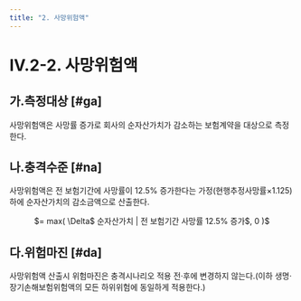 ```yaml
---
title: "2. 사망위험액"
---
```

# IV.2-2. 사망위험액

## 가.측정대상 [#ga]
사망위험액은 사망률 증가로 회사의 순자산가치가 감소하는 보험계약을 대상으로 측정한다.

## 나.충격수준 [#na]
사망위험액은 전 보험기간에 사망률이 12.5% 증가한다는 가정(현행추정사망률×1.125)하에 순자산가치의 감소금액으로 산출한다.

<Math>
사망위험액
<center>
 $= max( \Delta$ 순자산가치 | 전 보험기간 사망률 12.5% 증가$, 0 )$
</center>
</Math>

## 다.위험마진 [#da]
사망위험액 산출시 위험마진은 충격시나리오 적용 전·후에 변경하지 않는다.(이하 생명·장기손해보험위험액의 모든 하위위험에 동일하게 적용한다.)
